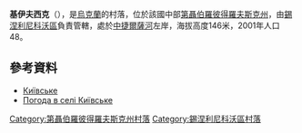 {{coord|48|8|3|N|35|35|34|E|scale:30000_region:UA|display=title}}

'''基伊夫西克'''（{{lang-uk|Київське}}），是[[烏克蘭|烏克蘭]]的村落，位於該國中部[[第聶伯羅彼得羅夫斯克州|第聶伯羅彼得羅夫斯克州]]，由[[錫涅利尼科沃區|錫涅利尼科沃區]]負責管轄，處於[[中捷爾薩河|中捷爾薩河]]左岸，海拔高度146米，2001年人口48。

==參考資料==
*[http://gska2.rada.gov.ua/pls/z7502/A005?rdat1=06.12.2007&rf7571=6279 Київське]{{dead link|date=2017年12月 |bot=InternetArchiveBot |fix-attempted=yes }}
* [http://weather.in.ua/ua/dnepropetrovskaja/10418 Погода в селі Київське] {{Wayback|url=http://weather.in.ua/ua/dnepropetrovskaja/10418 |date=20160607104529 }}

{{DEFAULTSORT:Київське}}
[[Category:第聶伯羅彼得羅夫斯克州村落|Category:第聶伯羅彼得羅夫斯克州村落]]
[[Category:錫涅利尼科沃區村落|Category:錫涅利尼科沃區村落]]


{{Dnipropetrovsk-geo-stub}}